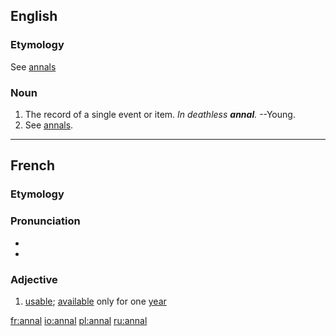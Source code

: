 ==English==
===Etymology===
See [[annals]]
===Noun===
{{en-noun}}
# The record of a single event or item. ''In deathless '''annal'''.'' --Young.
# See [[annals]].

----

==French==

===Etymology===
{{etyl|la|fr}} {{term|annus|annus|year|lang=la}}

===Pronunciation===
* {{IPA|/anal/|lang=fr}}
* {{homophones|lang=fr|anal|anale|anales|annale|annales}}

===Adjective===
{{fr-adj|mp=annaux}}

# {{legal|lang=fr}} [[usable]]; [[available]] only for one [[year]]

[[fr:annal]]
[[io:annal]]
[[pl:annal]]
[[ru:annal]]